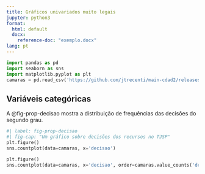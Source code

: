 ```yaml
---
title: Gráficos univariados muito legais
jupyter: python3
format: 
  html: default
  docx:
    reference-doc: "exemplo.docx"
lang: pt
---
```


```python
import pandas as pd
import seaborn as sns
import matplotlib.pyplot as plt
camaras = pd.read_csv('https://github.com/jtrecenti/main-cdad2/releases/download/data/camaras.csv')
```


## Variáveis categóricas

A @fig-prop-decisao mostra a distribuição de frequências das decisões do segundo grau.


```python
#| label: fig-prop-decisao
#| fig-cap: "Um gráfico sobre decisões dos recursos no TJSP"
plt.figure()
sns.countplot(data=camaras, x='decisao')
```

```python
plt.figure()
sns.countplot(data=camaras, x='decisao', order=camaras.value_counts('decisao').index)
```

